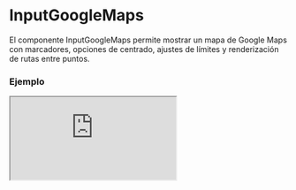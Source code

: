 # InputGoogleMaps

El componente InputGoogleMaps permite mostrar un mapa de Google Maps con marcadores, opciones de centrado, ajustes de límites y renderización de rutas entre puntos.


### Ejemplo

<Iframe
  minHeightIframe="30dvh"
  src="https://fenextjs-component-storybook.vercel.app/iframe.html?args=&id=input-google-maps--index&viewMode=story"
/>

### Importación

Para importar el componente InputGoogleMaps, se puede hacer desde fenextjs

```tsx copy
import { InputGoogleMaps } from "fenextjs";
```

### Parámetros

| Parámetro                   | Tipo                                                     | Requerido | Default                               | Descripcion                                                                                     |
| --------------------------- | -------------------------------------------------------- | --------- | ------------------------------------- | ----------------------------------------------------------------------------------------------- |
| mapContainerStyle           | object                                                   | no        | \{ width: '100%', height: '100dvh' \} | Estilo CSS para el contenedor del mapa.                                                         |
| markers                     | MarkerProps[]                                            | no        | undefined                             | Lista de marcadores que se mostrarán en el mapa.                                                |
| useLoadCenterWithMarker     | boolean                                                  | no        | true                                  | Determina si el mapa debe centrarse automáticamente basándose en los marcadores proporcionados. |
| useLoadFitBoundsWithMarker  | boolean                                                  | no        | true                                  | Determina si el mapa debe ajustar los límites para mostrar todos los marcadores.                |
| useLoadDirectionsWithMarker | boolean                                                  | no        | false                                 | Determina si se debe renderizar una ruta (direcciones) entre los marcadores.                    |
| showDirectionsWaypoints     | boolean                                                  | no        | false                                 | Muestra los puntos intermedios (waypoints) en la ruta cuando se renderiza la dirección.         |
| center                      | \{ lat: number; lng: number; \}                          | no        | \{ lat: 0, lng: 0 \}                  | Coordenadas para centrar el mapa inicialmente.                                                  |
| onBoundsChanged             | (bounds: google.maps.LatLngBounds \| undefined) =\> void | no        | undefined                             | Función que se ejecuta cuando los límites del mapa cambian.                                     |

### Storybook

Para ver el storybook del componente lo puede hacer con este [link](https://fenextjs-component-storybook.vercel.app/?path=/story/input-google-maps--index)

### Usos

- Mapa básico con marcadores

```tsx copy
<InputGoogleMaps
  markers={[
    { position: { lat: 40.7128, lng: -74.006 } }, // Nueva York
    { position: { lat: 34.0522, lng: -118.2437 } }, // Los Ángeles
  ]}
/>
```

- Mapa centrado en un punto específico

```tsx copy
<InputGoogleMaps
  center={{ lat: 51.5074, lng: -0.1278 }} // Londres
  useLoadCenterWithMarker={false}
/>
```

- Mapa con ajuste de límites automático

```tsx copy
<InputGoogleMaps
  markers={[
    { position: { lat: -33.8688, lng: 151.2093 } }, // Sídney
    { position: { lat: -37.8136, lng: 144.9631 } }, // Melbourne
  ]}
  useLoadFitBoundsWithMarker={true}
/>
```

- Mapa con ruta entre marcadores

```tsx copy
<InputGoogleMaps
  markers={[
    { position: { lat: 40.7128, lng: -74.006 } }, // Nueva York
    { position: { lat: 41.8781, lng: -87.6298 } }, // Chicago
    { position: { lat: 34.0522, lng: -118.2437 } }, // Los Ángeles
  ]}
  useLoadDirectionsWithMarker={true}
  showDirectionsWaypoints={true}
/>
```

- Mapa con estilos personalizados

```tsx copy
<InputGoogleMaps
  markers={[{ position: { lat: 48.8566, lng: 2.3522 } }]} // París
  mapContainerStyle={{ width: "600px", height: "400px" }}
/>
```
